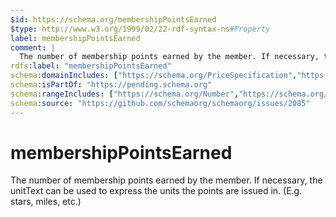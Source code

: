 ```yaml
---
$id: https://schema.org/membershipPointsEarned
$type: http://www.w3.org/1999/02/22-rdf-syntax-ns#Property
label: membershipPointsEarned
comment: |
  The number of membership points earned by the member. If necessary, the unitText can be used to express the units the points are issued in. (E.g. stars, miles, etc.)
rdfs:label: "membershipPointsEarned"
schema:domainIncludes: ["https://schema.org/PriceSpecification","https://schema.org/ProgramMembership","https://schema.org/MemberProgramTier"]
schema:isPartOf: "https://pending.schema.org"
schema:rangeIncludes: ["https://schema.org/Number","https://schema.org/QuantitativeValue"]
schema:source: "https://github.com/schemaorg/schemaorg/issues/2085"
---
```


# membershipPointsEarned

The number of membership points earned by the member. If necessary, the unitText can be used to express the units the points are issued in. (E.g. stars, miles, etc.)

